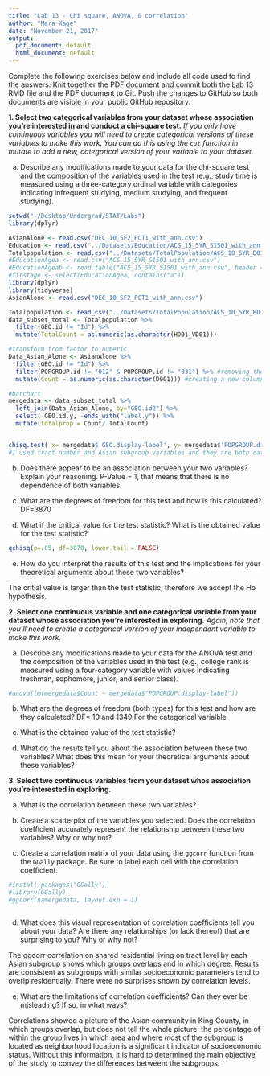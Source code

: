 ```yaml
---
title: "Lab 13 - Chi square, ANOVA, & correlation"
author: "Mara Kage"
date: "November 21, 2017"
output:
  pdf_document: default
  html_document: default
---
```


Complete the following exercises below and include all code used to find the answers. Knit together the PDF document and commit both the Lab 13 RMD file and the PDF document to Git. Push the changes to GitHub so both documents are visible in your public GitHub repository.

**1. Select two categorical variables from your dataset whose association you're interested in and conduct a chi-square test.** *If you only have continuous variables you will need to create categorical versions of these variables to make this work. You can do this using the `cut` function in mutate to add a new, categorical version of your variable to your dataset.*

  a. Describe any modifications made to your data for the chi-square test and the composition of the variables used in the test (e.g., study time is measured using a three-category ordinal variable with categories indicating infrequent studying, medium studying, and frequent studying).
```r

setwd("~/Desktop/Undergrad/STAT/Labs")
library(dplyr)

AsianAlone <- read.csv("DEC_10_SF2_PCT1_with_ann.csv")
Education <- read.csv("../Datasets/Education/ACS_15_5YR_S1501_with_ann.csv")
Totalpopulation <- read.csv("../Datasets/TotalPopulation/ACS_10_5YR_B01003_with_ann.csv",skip=0)
#EducationAgea <- read.csv("ACS_15_5YR_S1501_with_ann.csv")
#EducationAgeab <- read.table("ACS_15_5YR_S1501_with_ann.csv", header = T, skip = 1)
#firstage <- select(EducationAgea, contains("a"))
library(dplyr)
library(tidyverse)
AsianAlone <- read.csv("DEC_10_SF2_PCT1_with_ann.csv")

Totalpopulation <- read_csv("../Datasets/TotalPopulation/ACS_10_5YR_B01003_with_ann.csv",skip=0)
data_subset_total <- Totalpopulation %>% 
  filter(GEO.id != "Id") %>%
  mutate(TotalCount = as.numeric(as.character(HD01_VD01))) 

#transform from factor to numeric
Data_Asian_Alone <- AsianAlone %>%
  filter(GEO.id != "Id") %>%
  filter(POPGROUP.id != "012" & POPGROUP.id != "031") %>% #removing the Asian Alone and Asian in combination groups
  mutate(Count = as.numeric(as.character(D001))) #creating a new column for the population number as numeric vs character

#barchart
mergedata <- data_subset_total %>% 
  left_join(Data_Asian_Alone, by="GEO.id2") %>%
  select(-GEO.id.y, -ends_with("label.y")) %>%
  mutate(totalprop = Count/ TotalCount)


chisq.test( x= mergedata$'GEO.display-label', y= mergedata$'POPGROUP.display.label')
#I used tract number and Asian subgroup variables and they are both categorical.

```

  b. Does there appear to be an association between your two variables? Explain your reasoning.
P-Value = 1, that means that there is no dependence of both variables.

  c. What are the degrees of freedom for this test and how is this calculated?
  DF=3870

  d. What if the critical value for the test statistic? What is the obtained value for the test statistic?

```r
qchisq(p=.05, df=3870, lower.tail = FALSE)

```


  e. How do you interpret the results of this test and the implications for your theoretical arguments about these two variables?

The critial value is larger than the test statistic, therefore we accept the Ho hypothesis.  

**2. Select one continuous variable and one categorical variable from your dataset whose association you're interested in exploring.** *Again, note that you'll need to create a categorical version of your independent variable to make this work.*

  a. Describe any modifications made to your data for the ANOVA test and the composition of the variables used in the test (e.g., college rank is measured using a four-category variable with values indicating freshman, sophomore, junior, and senior class).

```r
#anova(lm(mergedata$Count ~ mergedata$"POPGROUP.display-label"))

```

  b. What are the degrees of freedom (both types) for this test and how are they calculated?
  DF= 10 and 1349 
  For the categorical varialble 

  c. What is the obtained value of the test statistic?

  d. What do the resuts tell you about the association between these two variables? What does this mean for your theoretical arguments about these variables?

**3. Select two continuous variables from your dataset whos association you're interested in exploring.**

  a. What is the correlation between these two variables? 

  b. Create a scatterplot of the variables you selected. Does the correlation coefficient accurately represent the relationship between these two variables? Why or why not? 

  c. Create a correlation matrix of your data using the `ggcorr` function from the `GGally` package. Be sure to label each cell with the correlation coefficient. 

```r

#install.packages("GGally")
#library(GGally)
#ggcorr(namergedata, layout.exp = 1)



```


  d. What does this visual representation of correlation coefficients tell you about your data? Are there any relationships (or lack thereof) that are surprising to you? Why or why not?

The ggcorr correlation on shared residential living on tract level by each Asian subgroup shows which groups overlaps and in which degree. Results are consistent as subgroups with similar socioeconomic parameters tend to overlp residentially. There were no surprises shown by correlation levels.

  e. What are the limitations of correlation coefficients? Can they ever be misleading? If so, in what ways? 
  
Correlations showed a picture of the Asian community in King County, in which groups overlap, but does not tell the whole picture: the percentage of within the group lives in which area and where most of the subgroup is located as neighborhood location is a significant indicator of socioeconomic status. Without this information, it is hard to determined the main objective of the study to convey the differences betweent the subgroups.

  
  

